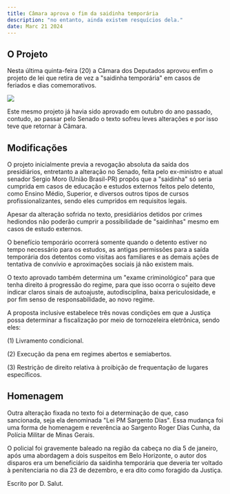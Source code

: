 ```yaml
---
title: Câmara aprova o fim da saidinha temporária
description: "no entanto, ainda existem resquícios dela."
date: Marc 21 2024
---
```


## O Projeto

Nesta última quinta-feira (20) a Câmara dos Deputados aprovou enfim o projeto de lei que retira de vez a "saidinha temporária" em casos de feriados e dias comemorativos.

<img src="https://i.imgur.com/0ZdYWzV.jpeg"/>

Este mesmo projeto já havia sido aprovado em outubro do ano passado, contudo, ao passar pelo Senado o texto sofreu leves alterações e por isso teve que retornar à Câmara.

## Modificações

O projeto inicialmente previa a revogação absoluta da saída dos presidiários, entretanto a alteração no Senado, feita pelo ex-ministro e atual senador Sergio Moro (União Brasil-PR) propôs que a "saidinha" só seria cumprida em casos de educação e estudos externos feitos pelo detento, como Ensino Médio, Superior, e diversos outros tipos de cursos profissionalizantes, sendo eles cumpridos em requisitos legais.

Apesar da alteração sofrida no texto, presidiários detidos por crimes hediondos não poderão cumprir a possibilidade de "saidinhas" mesmo em casos de estudo externos.

O benefício temporário ocorrerá somente quando o detento estiver no tempo necessário para os estudos, as antigas permissões para a saída temporária dos detentos como visitas aos familiares e as demais ações de tentativa de convívio e aproximações sociais já não existem mais.

O texto aprovado também determina um "exame criminológico" para que tenha direito á progressão do regime, para que isso ocorra o sujeito deve indicar claros sinais de autoajuste, autodisciplina, baixa periculosidade, e por fim senso de responsabilidade, ao novo regime. 

A proposta inclusive estabelece três novas condições em que a Justiça possa determinar a fiscalização por meio de tornozeleira eletrônica, sendo eles:

(1) Livramento condicional.

(2) Execução da pena em regimes abertos e semiabertos.

(3) Restrição de direito relativa à proibição de frequentação de lugares específicos.

## Homenagem

Outra alteração fixada no texto foi a determinação de que, caso sancionada, seja ela denominada "Lei PM Sargento Dias". Essa mudança foi uma forma de homenagem e reverência ao Sargento Roger Dias Cunha, da Polícia Militar de Minas Gerais.

O policial foi gravemente baleado na região da cabeça no dia 5 de janeiro, após uma abordagem a dois suspeitos em Belo Horizonte, o autor dos disparos era um beneficiário da saidinha temporária que deveria ter voltado à penitenciaria no dia 23 de dezembro, e era dito como foragido da Justiça.

Escrito por D. Salut.
